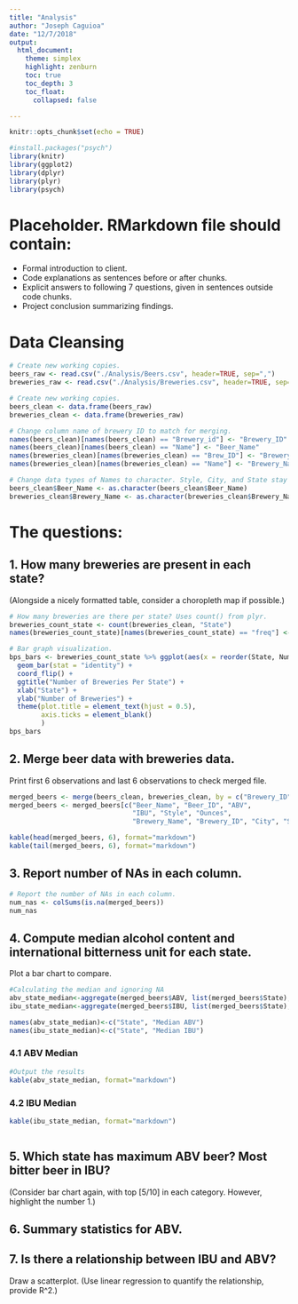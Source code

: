 ```yaml
---
title: "Analysis"
author: "Joseph Caguioa"
date: "12/7/2018"
output: 
  html_document:
    theme: simplex
    highlight: zenburn
    toc: true
    toc_depth: 3
    toc_float:
      collapsed: false

---
```


```r
knitr::opts_chunk$set(echo = TRUE)

#install.packages("psych")
library(knitr)
library(ggplot2)
library(dplyr)
library(plyr)
library(psych)

```

# Placeholder. RMarkdown file should contain:
* Formal introduction to client.
* Code explanations as sentences before or after chunks.
* Explicit answers to following 7 questions, given in sentences outside code chunks.
* Project conclusion summarizing findings.

# Data Cleansing

``` r

# Create new working copies.
beers_raw <- read.csv("./Analysis/Beers.csv", header=TRUE, sep=",")
breweries_raw <- read.csv("./Analysis/Breweries.csv", header=TRUE, sep=",")

# Create new working copies.
beers_clean <- data.frame(beers_raw)
breweries_clean <- data.frame(breweries_raw)

# Change column name of brewery ID to match for merging.
names(beers_clean)[names(beers_clean) == "Brewery_id"] <- "Brewery_ID"
names(beers_clean)[names(beers_clean) == "Name"] <- "Beer_Name"
names(breweries_clean)[names(breweries_clean) == "Brew_ID"] <- "Brewery_ID"
names(breweries_clean)[names(breweries_clean) == "Name"] <- "Brewery_Name"

# Change data types of Names to character. Style, City, and State stay factors.
beers_clean$Beer_Name <- as.character(beers_clean$Beer_Name)
breweries_clean$Brewery_Name <- as.character(breweries_clean$Brewery_Name)

```

# The questions:
## 1. How many breweries are present in each state? 
(Alongside a nicely formatted table, consider a choropleth map if possible.)

``` r

# How many breweries are there per state? Uses count() from plyr.
breweries_count_state <- count(breweries_clean, "State")
names(breweries_count_state)[names(breweries_count_state) == "freq"] <- c("Num_Breweries")

# Bar graph visualization.
bps_bars <- breweries_count_state %>% ggplot(aes(x = reorder(State, Num_Breweries), y = Num_Breweries)) +
  geom_bar(stat = "identity") +
  coord_flip() +
  ggtitle("Number of Breweries Per State") +
  xlab("State") +
  ylab("Number of Breweries") +
  theme(plot.title = element_text(hjust = 0.5),
        axis.ticks = element_blank()
        )
bps_bars

```

## 2. Merge beer data with breweries data. 
Print first 6 observations and last 6 observations to check merged file.

```r

merged_beers <- merge(beers_clean, breweries_clean, by = c("Brewery_ID", "Brewery_ID"), all = TRUE)
merged_beers <- merged_beers[c("Beer_Name", "Beer_ID", "ABV", 
                               "IBU", "Style", "Ounces",
                               "Brewery_Name", "Brewery_ID", "City", "State")]

kable(head(merged_beers, 6), format="markdown")
kable(tail(merged_beers, 6), format="markdown")

```

## 3. Report number of NAs in each column.

```r

# Report the number of NAs in each column.
num_nas <- colSums(is.na(merged_beers))
num_nas

```

## 4. Compute median alcohol content and international bitterness unit for each state. 
Plot a bar chart to compare.

```r
#Calculating the median and ignoring NA
abv_state_median<-aggregate(merged_beers$ABV, list(merged_beers$State), median, na.rm=TRUE)
ibu_state_median<-aggregate(merged_beers$IBU, list(merged_beers$State), median, na.rm=TRUE)

names(abv_state_median)<-c("State", "Median ABV")
names(ibu_state_median)<-c("State", "Median IBU")
```
### 4.1 ABV Median
``` r
#Output the results
kable(abv_state_median, format="markdown")
```
### 4.2 IBU Median
``` r
kable(ibu_state_median, format="markdown")
```
```r
```

## 5. Which state has maximum ABV beer? Most bitter beer in IBU? 
(Consider bar chart again, with top [5/10] in each category. However, highlight the number 1.)

## 6. Summary statistics for ABV.

## 7. Is there a relationship between IBU and ABV? 
Draw a scatterplot. (Use linear regression to quantify the relationship, provide R^2.)
